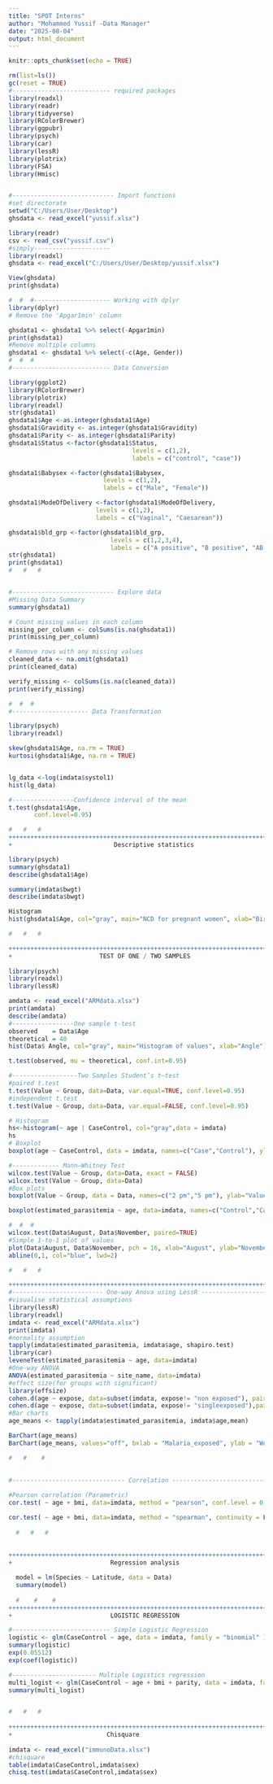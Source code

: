 ```yaml
---
title: "SPOT Interns"
author: "Mohammed Yussif -Data Manager"
date: "2025-08-04"
output: html_document
---
```


```r
knitr::opts_chunk$set(echo = TRUE)
```

```r
rm(list=ls())
gc(reset = TRUE)
#--------------------------- required packages
library(readxl)
library(readr)
library(tidyverse)
library(RColorBrewer)
library(ggpubr)
library(psych)
library(car)
library(lessR)
library(plotrix)
library(FSA)
library(Hmisc)


#---------------------------- Import functions 
#set directorate 
setwd("C:/Users/User/Desktop")
ghsdata <- read_excel("yussif.xlsx")

library(readr)
csv <- read_csv("yussif.csv")
#simply---------------------
library(readxl)
ghsdata <- read_excel("C:/Users/User/Desktop/yussif.xlsx")

View(ghsdata)
print(ghsdata)

#  #  #--------------------- Working with dplyr
library(dplyr)
# Remove the 'Apgar1min' column

ghsdata1 <- ghsdata1 %>% select(-Apgar1min)
print(ghsdata1)
#Remove multiple columns
ghsdata1 <- ghsdata1 %>% select(-c(Age, Gender))
#  #  #
#--------------------------- Data Conversion 

library(ggplot2)
library(RColorBrewer)
library(plotrix)
library(readxl)
str(ghsdata1)
ghsdata1$Age <-as.integer(ghsdata1$Age)
ghsdata1$Gravidity <- as.integer(ghsdata1$Gravidity)
ghsdata1$Parity <- as.integer(ghsdata1$Parity)
ghsdata1$Status <-factor(ghsdata1$Status,
                                  levels = c(1,2),
                                  labels = c("control", "case"))

ghsdata1$Babysex <-factor(ghsdata1$Babysex,
                          levels = c(1,2),
                          labels = c("Male", "Female"))

ghsdata1$ModeOfDelivery <-factor(ghsdata1$ModeOfDelivery,
                        levels = c(1,2),
                        labels = c("Vaginal", "Caesarean"))

ghsdata1$bld_grp <-factor(ghsdata1$bld_grp,
                            levels = c(1,2,3,4),
                            labels = c("A positive", "B positive", "AB positive", "O positive"))
str(ghsdata1)
print(ghsdata1)
#   #   #


#---------------------------- Explore data                                   
#Missing Data Summary
summary(ghsdata1)

# Count missing values in each column
missing_per_column <- colSums(is.na(ghsdata1))
print(missing_per_column)

# Remove rows with any missing values 
cleaned_data <- na.omit(ghsdata1)
print(cleaned_data)

verify_missing <- colSums(is.na(cleaned_data))
print(verify_missing)

#  #  # 
#--------------------- Data Transformation 

library(psych)
library(readxl)

skew(ghsdata1$Age, na.rm = TRUE)
kurtosi(ghsdata1$Age, na.rm = TRUE)


lg_data <-log(imdata$systol1)
hist(lg_data)

#-----------------Confidence interval of the mean
t.test(ghsdata1$Age,
       conf.level=0.95)         

#   #   #
++++++++++++++++++++++++++++++++++++++++++++++++++++++++++++++++++++++++++++++++
+                            Descriptive statistics                            

library(psych)
summary(ghsdata1)
describe(ghsdata1$Age)

summary(imdata$bwgt)
describe(imdata$bwgt)

Histogram
hist(ghsdata1$Age, col="gray", main="NCD for pregnant women", xlab="Birthweight")

#   #   #

++++++++++++++++++++++++++++++++++++++++++++++++++++++++++++++++++++++++++++++++
+                        TEST OF ONE / TWO SAMPLES                                                
  
library(psych)
library(readxl) 
library(lessR)

amdata <- read_excel("ARMdata.xlsx")
print(amdata)  
describe(amdata)  
#-----------------One sample t-test
observed    = Data$Age
theoretical = 40
hist(Data$ Angle, col="gray", main="Histogram of values", xlab="Angle")

t.test(observed, mu = theoretical, conf.int=0.95)

#------------------Two Samples Student’s t–test 
#paired t.test  
t.test(Value ~ Group, data=Data, var.equal=TRUE, conf.level=0.95)
#independent t.test
t.test(Value ~ Group, data=Data, var.equal=FALSE, conf.level=0.95)

# Histogram
hs<-histogram(~ age | CaseControl, col="gray",data = imdata)
hs
# Boxplot
boxplot(age ~ CaseControl, data = imdata, names=c("Case","Control"), ylab="age")

#------------- Mann–Whitney Test
wilcox.test(Value ~ Group, data=Data, exact = FALSE)
wilcox.test(Value ~ Group, data=Data)
#Box plots
boxplot(Value ~ Group, data = Data, names=c("2 pm","5 pm"), ylab="Value")

boxplot(estimated_parasitemia ~ age, data=imdata, names=c("Control","Case"), ylab="Value")

#  #  #
wilcox.test(Data$August, Data$November, paired=TRUE)
#Simple 1-to-1 plot of values
plot(Data$August, Data$November, pch = 16, xlab="August", ylab="November")
abline(0,1, col="blue", lwd=2)  

#   #   #

++++++++++++++++++++++++++++++++++++++++++++++++++++++++++++++++++++++++++++++++
#------------------------- One-way Anova using LessR -------------------option.1
#visualise statistical assumptions
library(lessR)
library(readxl)
imdata <- read_excel("ARMdata.xlsx")
print(imdata)
#normality assumption
tapply(imdata$estimated_parasitemia, imdata$age, shapiro.test)
library(car)
leveneTest(estimated_parasitemia ~ age, data=imdata)
#One-way ANOVA
ANOVA(estimated_parasitemia ~ site_name, data=imdata)
#effect size(for groups with significant)
library(effsize)
cohen.d(age ~ expose, data=subset(imdata, expose!= "non exposed"), paired=FALSE)        
cohen.d(age ~ expose, data=subset(imdata, expose!= "singleexposed"),paired=FALSE)        
#Bar charts 
age_means <- tapply(imdata$estimated_parasitemia, imdata$age,mean)

BarChart(age_means)
BarChart(age_means, values="off", bxlab = "Malaria_exposed", ylab = "Women Age")

#   #    #

  
#------------------------------- Correlation -------------------------------
  
#Pearson correlation (Parametric)
cor.test( ~ age + bmi, data=imdata, method = "pearson", conf.level = 0.95)

cor.test( ~ age + bmi, data=imdata, method = "spearman", continuity = FALSE, conf.level = 0.95)
  
  #   #   #
  
  
++++++++++++++++++++++++++++++++++++++++++++++++++++++++++++++++++++++++++++++++
+                           Regression analysis                                +

  model = lm(Species ~ Latitude, data = Data)
  summary(model)                    
  
  #    #    #   
++++++++++++++++++++++++++++++++++++++++++++++++++++++++++++++++++++++++++++++++
+                           LOGISTIC REGRESSION                                +

#--------------------------- Simple Logistic Regression 
logistic <- glm(CaseControl ~ age, data = imdata, family = "binomial" )
summary(logistic)
exp(0.05512)
exp(coef(logistic))

#----------------------- Multiple Logistics regression 
multi_logist <- glm(CaseControl ~ age + bmi + parity, data = imdata, family = "binomial" )
summary(multi_logist)


#   #   #
  
++++++++++++++++++++++++++++++++++++++++++++++++++++++++++++++++++++++++++++++++
+                          Chisquare                                           +
  
imdata <- read_excel("immunoData.xlsx")
#chisquare
table(imdata$CaseControl,imdata$sex)
chisq.test(imdata$CaseControl,imdata$sex)

```
